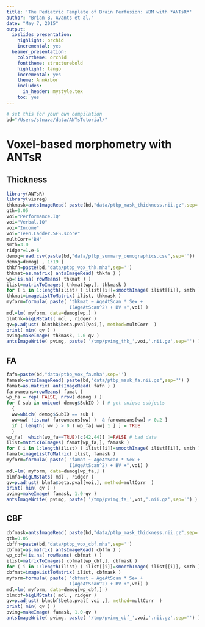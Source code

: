 ```yaml
---
title: 'The Pediatric Template of Brain Perfusion: VBM with *ANTsR*'
author: "Brian B. Avants et al."
date: "May 7, 2015"
output:
  ioslides_presentation:
    highlight: orchid
    incremental: yes
  beamer_presentation:
    colortheme: orchid
    fonttheme: structurebold
    highlight: tango
    incremental: yes
    theme: AnnArbor
    includes:
      in_header: mystyle.tex
    toc: yes
---
```


```r
# set this for your own compilation
bd="/Users/stnava/data/ANTsTutorial/"
```

# Voxel-based morphometry with ANTsR

## Thickness

```r
library(ANTsR)
library(visreg)
thkmask=antsImageRead( paste(bd,"data/ptbp_mask_thickness.nii.gz",sep='') )
qth=0.05
voi="Performance.IQ"
voi="Verbal.IQ"
voi="Income"
voi="Teen.Ladder.SES.score"
multCorr='BH'
smth=3.0
ridger=1.e-6
demog=read.csv(paste(bd,"data/ptbp_summary_demographics.csv",sep=''))
demog=demog[ , 1:19 ]
thkfn=paste(bd,"data/ptbp_vox_thk.mha",sep='')
thkmat=as.matrix( antsImageRead( thkfn ) )
wp=!is.na( rowMeans( thkmat ) )
ilist=matrixToImages( thkmat[wp,], thkmask )
for ( i in 1:length(ilist) ) ilist[[i]]=smoothImage( ilist[[i]], smth )
thkmat=imageListToMatrix( ilist, thkmask )
myform=formula( paste( "thkmat ~ AgeAtScan * Sex +
                       I(AgeAtScan^2) + BV +",voi) )
mdl=lm( myform, data=demog[wp,] )
blmthk=bigLMStats( mdl , ridger )
qv=p.adjust( blmthk$beta.pval[voi,], method=multCorr  )
print( min( qv ) )
pvimg=makeImage( thkmask, 1.0-qv )
antsImageWrite( pvimg, paste( '/tmp/pvimg_thk_',voi,'.nii.gz',sep='') )
```



## FA

```r
fafn=paste(bd,"data/ptbp_vox_fa.mha",sep='')
famask=antsImageRead( paste(bd,"data/ptbp_mask_fa.nii.gz",sep='') )
famat=as.matrix( antsImageRead( fafn ) )
farowmeans=rowMeans( famat )
wp_fa = rep( FALSE, nrow( demog ) )
for ( sub in unique( demog$SubID ) ) # get unique subjects
  {
  ww=which( demog$SubID == sub )
  ww=ww[ !is.na( farowmeans[ww] )  & farowmeans[ww] > 0.2 ]
  if ( length( ww ) > 0 ) wp_fa[ ww[ 1 ] ] = TRUE
  }
wp_fa[  which(wp_fa==TRUE)[c(42,44)] ]=FALSE # bad data
ilist=matrixToImages( famat[wp_fa,], famask )
for ( i in 1:length(ilist) ) ilist[[i]]=smoothImage( ilist[[i]], smth )
famat=imageListToMatrix( ilist, famask )
myform=formula( paste( "famat ~ AgeAtScan * Sex +
                       I(AgeAtScan^2) + BV +",voi) )
mdl=lm( myform, data=demog[wp_fa,] )
blmfa=bigLMStats( mdl , ridger )
qv=p.adjust( blmfa$beta.pval[voi,], method=multCorr  )
print( min( qv ) )
pvimg=makeImage( famask, 1.0-qv )
antsImageWrite( pvimg, paste( '/tmp/pvimg_fa_',voi,'.nii.gz',sep='') )
```



## CBF

```r
cbfmask=antsImageRead( paste(bd,"data/ptbp_mask_thickness.nii.gz",sep='') )
qth=0.05
cbffn=paste(bd,"data/ptbp_vox_cbf.mha",sep='')
cbfmat=as.matrix( antsImageRead( cbffn ) )
wp_cbf=!is.na( rowMeans( cbfmat ) )
ilist=matrixToImages( cbfmat[wp_cbf,], cbfmask )
for ( i in 1:length(ilist) ) ilist[[i]]=smoothImage( ilist[[i]], smth )
cbfmat=imageListToMatrix( ilist, cbfmask )
myform=formula( paste( "cbfmat ~ AgeAtScan * Sex +
                       I(AgeAtScan^2) + BV +",voi) )
mdl=lm( myform, data=demog[wp_cbf,] )
blmcbf=bigLMStats( mdl , ridger )
qv=p.adjust( blmcbf$beta.pval[ voi ,], method=multCorr  )
print( min( qv ) )
pvimg=makeImage( famask, 1.0-qv )
antsImageWrite( pvimg, paste( '/tmp/pvimg_cbf_',voi,'.nii.gz',sep='') )
```
